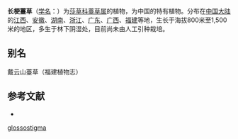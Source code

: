 {{Speciesbox
| name = 长梗薹草
| status = 
| status_system = 
| image =
| genus = Carex
| species = glossostigma
| authority = Hand.-Mazz.
}}

'''长梗薹草'''（[[学名|学名]]：{{lang|la|''Carex glossostigma''}}）为[[莎草科|莎草科]][[薹草属|薹草属]]的植物，为中国的特有植物。分布在[[中国大陆|中国大陆]]的[[江西|江西]]、[[安徽|安徽]]、[[湖南|湖南]]、[[浙江|浙江]]、[[广东|广东]]、[[广西|广西]]、[[福建|福建]]等地，生长于海拔800米至1,500米的地区，多生于林下阴湿处，目前尚未由人工引种栽培。

== 别名 ==
戴云山薹草（福建植物志）

== 参考文献 ==
<div class="references-small">
* {{cite web| url =http://www.bioinfo.cn/db05/KmzwSpecies.php?action=view&id=6678| title =长梗薹草| work =《中国高等植物数据库全库》| publisher =中国科学院微生物研究所| author =昆明植物研究所| accessdate =2009-02-24| deadurl =yes| archiveurl =https://web.archive.org/web/20160305102004/http://www.bioinfo.cn/db05/KmzwSpecies.php?action=view&id=6678| archivedate =2016-03-05}}
</div>
{{Taxonbar|from=Q15227136}}

{{DEFAULTSORT:Carex glossostigma}}
[[Category:薹草属|glossostigma]]


{{Carex-stub}}